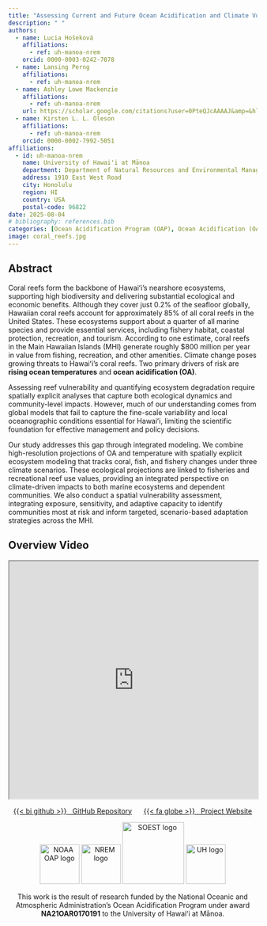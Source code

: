 ```yaml
---
title: "Assessing Current and Future Ocean Acidification and Climate Vulnerabilities Along the Hawaiian Archipelago"
description: " "
authors:
  - name: Lucia Hošeková
    affiliations:
      - ref: uh-manoa-nrem
    orcid: 0000-0003-0242-7078
  - name: Lansing Perng
    affiliations:
      - ref: uh-manoa-nrem
  - name: Ashley Lowe Mackenzie
    affiliations:
      - ref: uh-manoa-nrem
    url: https://scholar.google.com/citations?user=0PteQJcAAAAJ&amp=&hl=en
  - name: Kirsten L. L. Oleson
    affiliations:
      - ref: uh-manoa-nrem
    orcid: 0000-0002-7992-5051
affiliations:
  - id: uh-manoa-nrem
    name: University of Hawaiʻi at Mānoa
    department: Department of Natural Resources and Environmental Management
    address: 1910 East West Road
    city: Honolulu
    region: HI
    country: USA
    postal-code: 96822
date: 2025-08-04
# bibliography: references.bib
categories: [Ocean Acidification Program (OAP), Ocean Acidification (OA), Oceanography Modeling, Ecosystem Modeling, Atlantis Model, Economic Impact, Social Vulnerability Assessment, Coral Reefs,  Hawai‘i, Ecology, Environmental Health]
image: coral_reefs.jpg
---
```


## Abstract

Coral reefs form the backbone of Hawaiʻi’s nearshore ecosystems, supporting high biodiversity and delivering substantial ecological and economic benefits. Although they cover just 0.2% of the seafloor globally, Hawaiian coral reefs account for approximately 85% of all coral reefs in the United States. These ecosystems support about a quarter of all marine species and provide essential services, including fishery habitat, coastal protection, recreation, and tourism. According to one estimate, coral reefs in the Main Hawaiian Islands (MHI) generate roughly $800 million per year in value from fishing, recreation, and other amenities. Climate change poses growing threats to Hawaiʻi’s coral reefs. Two primary drivers of risk are <b>rising ocean temperatures</b> and <b>ocean acidification (OA)</b>.

Assessing reef vulnerability and quantifying ecosystem degradation require spatially explicit analyses that capture both ecological dynamics and community-level impacts. However, much of our understanding comes from global models that fail to capture the fine-scale variability and local oceanographic conditions essential for Hawaiʻi, limiting the scientific foundation for effective management and policy decisions.

Our study addresses this gap through integrated modeling. We combine high-resolution projections of OA and temperature with spatially explicit ecosystem modeling that tracks coral, fish, and fishery changes under three climate scenarios. These ecological projections are linked to fisheries and recreational reef use values, providing an integrated perspective on climate-driven impacts to both marine ecosystems and dependent communities. We also conduct a spatial vulnerability assessment, integrating exposure, sensitivity, and adaptive capacity to identify communities most at risk and inform targeted, scenario-based adaptation strategies across the MHI.

## Overview Video

<iframe src="https://drive.google.com/file/d/14qxww4uoOG12x6xr5rbggo0ixYMGitB_/preview" width="100%" height="480" allow="autoplay; encrypted-media" allowfullscreen></iframe>

<center class="data-buttons">
[{{< bi github >}} &nbsp; GitHub Repository](https://github.com/olesonlab/ocean_acidification){.btn .btn-outline-light}
&nbsp;&nbsp;&nbsp;&nbsp;
[{{< fa globe >}} &nbsp; Project Website](https://olesonlab.github.io/ocean_acidification/){.btn .btn-outline-light}
<br>

<img src="oap_logo.png" alt="NOAA OAP logo" height="80" />
<img src="nrem_logo.png" alt="NREM logo" height="80" />
<img src="soest_logo.png" alt="SOEST logo" height="125" />
<img src="uh_logo.png"   alt="UH logo"   height="80" />

This work is the result of research funded by the National Oceanic and Atmospheric Administration's Ocean Acidification Program under award <strong>NA21OAR0170191</strong> to the University of Hawaiʻi at Mānoa.
</center>
